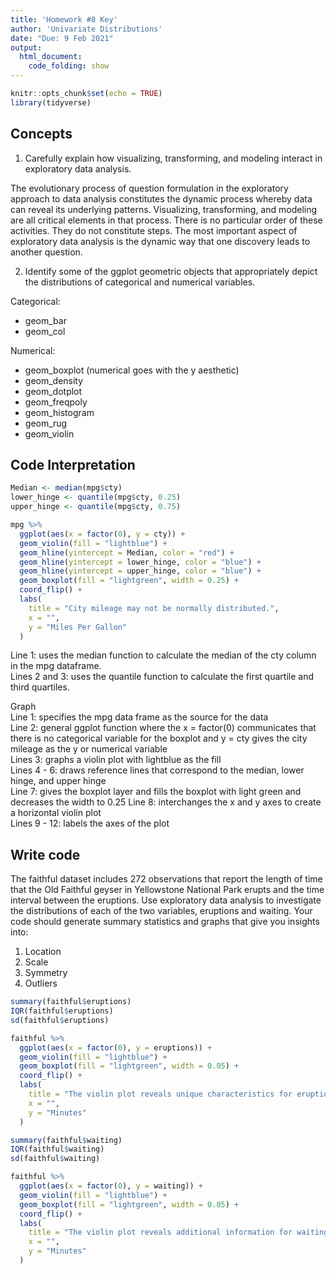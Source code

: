 ```yaml
---
title: 'Homework #8 Key'
author: 'Univariate Distributions'
date: "Due: 9 Feb 2021"
output: 
  html_document:
    code_folding: show
---
```


```r
knitr::opts_chunk$set(echo = TRUE)
library(tidyverse)
```

## Concepts  

1.  Carefully explain how visualizing, transforming, and modeling interact in exploratory data analysis.  

The evolutionary process of question formulation in the exploratory approach to data analysis constitutes the dynamic process whereby data can reveal its underlying patterns. Visualizing, transforming, and modeling are all critical elements in that process. There is no particular order of these activities.  They do not constitute steps. The most important aspect of exploratory data analysis is the dynamic way that one discovery leads to another question. 

2.  Identify some of the ggplot geometric objects that appropriately depict the distributions of categorical and numerical variables.   

Categorical:  

*  geom_bar
*  geom_col  

Numerical:  

*  geom_boxplot (numerical goes with the y aesthetic)
*  geom_density
*  geom_dotplot
*  geom_freqpoly
*  geom_histogram
*  geom_rug
*  geom_violin
    
## Code Interpretation 

```r
Median <- median(mpg$cty)
lower_hinge <- quantile(mpg$cty, 0.25)
upper_hinge <- quantile(mpg$cty, 0.75)

mpg %>% 
  ggplot(aes(x = factor(0), y = cty)) +
  geom_violin(fill = "lightblue") +
  geom_hline(yintercept = Median, color = "red") +
  geom_hline(yintercept = lower_hinge, color = "blue") +
  geom_hline(yintercept = upper_hinge, color = "blue") +
  geom_boxplot(fill = "lightgreen", width = 0.25) +
  coord_flip() +
  labs(
    title = "City mileage may not be normally distributed.",
    x = "",
    y = "Miles Per Gallon"
  )
```

Line 1: uses the median function to calculate the median of the cty column in the mpg dataframe.  
Lines 2 and 3: uses the quantile function to calculate the first quartile and third quartiles.  

Graph  
Line 1: specifies the mpg data frame as the source for the data    
Line 2: general ggplot function where the x = factor(0) communicates that there is no categorical variable for the boxplot and y = cty gives the city mileage as the y or numerical variable    
Lines 3: graphs a violin plot with lightblue as the fill  
Lines 4 - 6: draws reference lines that correspond to the median, lower hinge, and upper hinge  
Line 7: gives the boxplot layer and fills the boxplot with light green and decreases the width to 0.25
Line 8: interchanges the x and y axes to create a horizontal violin plot  
Lines 9 - 12: labels the axes of the plot  

## Write code  

The faithful dataset includes 272 observations that report the length of time that the Old Faithful geyser in Yellowstone National Park erupts and the time interval between the eruptions. Use exploratory data analysis to investigate the distributions of each of the two variables, eruptions and waiting. Your code should generate summary statistics and graphs that give you insights into:  

1.  Location
1.  Scale
1.  Symmetry 
1.  Outliers

```r
summary(faithful$eruptions)
IQR(faithful$eruptions)
sd(faithful$eruptions)

faithful %>% 
  ggplot(aes(x = factor(0), y = eruptions)) +
  geom_violin(fill = "lightblue") +
  geom_boxplot(fill = "lightgreen", width = 0.05) +
  coord_flip() +
  labs(
    title = "The violin plot reveals unique characteristics for eruption time.",
    x = "",
    y = "Minutes"
  )
```

```r
summary(faithful$waiting)
IQR(faithful$waiting)
sd(faithful$waiting)

faithful %>% 
  ggplot(aes(x = factor(0), y = waiting)) +
  geom_violin(fill = "lightblue") +
  geom_boxplot(fill = "lightgreen", width = 0.05) +
  coord_flip() +
  labs(
    title = "The violin plot reveals additional information for waiting time.",
    x = "",
    y = "Minutes"
  )
```



